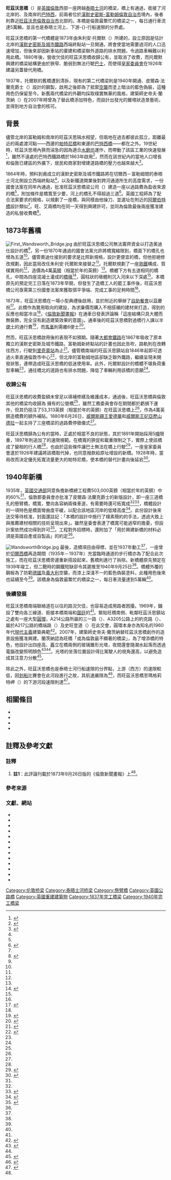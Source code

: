 {{noteTA
|G1=地名
|G2=UK Places
|G3=Transport
|G4=Unit
|1=zh-hans:富勒姆区; zh-hk:富咸區; zh-tw:富勒姆倫敦自治市;
|2=zh-hans:旺茲沃思区; zh-hk:旺茲沃思區; zh-tw:旺茲沃思倫敦自治市;
|3=zh-tw:切爾西;zh-cn:切尔西;zh-hk:修爾斯;
|4=zh-tw:富勒姆;zh-cn:富勒姆;zh-hk:富咸;
|5=zh-hans:里士满; zh-hk:列治文; zh-tw:里奇蒙;
|6=zh-cn:交通部;zh-tw:交通部;zh-hk:運輸部;
}}
{{Infobox bridge
| image         = Wandsworth Bridge.JPG
| bridge_name   = 旺茲沃思橋<br>{{lang|en|Wandsworth Bridge}}
| caption       = 
| official_name = 
| image_size       = 300px
| locale        = {{GBR}}[[倫敦|倫敦]]
| carries       = {{Link-en|A217公路|A217 road}}
| crosses       = [[泰晤士河|泰晤士河]]
| preceded      = [[富勒姆鐵路橋|富勒姆鐵路橋]]
| followed      = [[巴特西鐵路橋|巴特西鐵路橋]]
| designer      = 皮爾森·法蘭克（{{lang|en|Pierson Frank}}）
| maint         = 
| spans         = 3
| open          = 1940年
| design        = {{Link-en|懸臂橋|Cantilever bridge}}
| material      = [[鋼|鋼]]
| toll          = 
| mainspan      = 
| length        = {{convert|650|ft|m}}
| width         = {{convert|60|ft|m}}
| below         = [[最低天文潮位面|最低潮位面]]時{{convert|39|ft|m|sigfig=3}}<ref>{{harvnb|Port of London Authority|1}}</ref>
| traffic       = 53,299輛車次（2004年）<ref name="Cookson316">{{Harvnb|Cookson|2006|p=316}}</ref>
| coordinates   = {{coord|51.46500|N|0.18806|W|region:GB_type:landmark|display=inline,title}}
}}
'''旺茲沃思橋'''（{{lang-en|Wandsworth Bridge}}）是[[英國|英國]][[倫敦|倫敦]]西部一座跨越[[泰晤士河|泰晤士河]]的橋梁，橋上有{{Link-en|A217公路|A217 road}}通過，銜接了河北岸的{{Link-en|山茲安德|Sands End}}、{{Link-en|帕森斯綠地|Parsons Green}}及南岸的[[巴特西|巴特西]]，前兩者位於[[漢默史密斯-富勒姆倫敦自治市|漢默史密斯-富勒姆倫敦自治市]]境內，後者則靠近[[旺茲沃思倫敦自治市|旺茲沃思倫敦自治市]]北部的{{Link-en|旺茲沃思鎮車站|Wandsworth Town railway station}}。本橋是倫敦最繁忙的橋梁之一，每日通行車流達5萬輛，並且也是泰晤士河上、下游-{}-行船速限的分界處。

旺茲沃思橋的第一代橋體是1873年由朱利安·托爾默（{{lang|en|Julian Tolmé}}）所建的{{Link-en|收費橋|Toll bridge}}，設立原因是估計北岸的[[漢默史密斯及城市鐵路|漢默史密斯及城市鐵路]]西端終點站一旦開通，將會使當地需要過河的人口迅速增加，但後來卻因新車站的棄建和橋梁聯外道路的排水問題，令過路車輛難以利用此橋。1880年後，營收欠佳的旺茲沃思橋收歸公有，並取消了收費，而托爾默興建的橋梁結構更由於狹窄、脆弱到無法行駛[[倫敦巴士|巴士]]，而使得[[皇家委員會|皇家委員會]]在1926年建議另蓋替代用橋。

1937年，托爾默的舊橋遭到清拆，現有的第二代橋梁則是1940年開通、皮爾森·法蘭克爵士（{{lang|en|Sir Pierson Frank}}）設計的鋼製{{Link-en|懸臂橋|Cantilever bridge}}，啟用之後即為了抵禦[[空襲|空襲]]而塗上暗淡的藍色偽裝，這種用色仍保留至今。新舊兩代橋梁的外觀均採取樸實無華的風格，建築師史帝夫·蘭茨納（{{lang|en|Steven Lenczner}}）在2007年時曾為了替此橋添加特色，而設計出發光的錐塔狀造景藝術，並得到地方自治會的核可。

==背景==
儘管北岸的富勒姆和南岸的旺茲沃思隔水相望，但兩地在過去都彼此孤立，距離最近的兩處渡河點——西邊的[[帕特尼橋|帕特尼橋]]和東邊的[[巴特西橋|巴特西橋]]——都在{{convert|1|mi|km}}之外。19世紀時，旺茲沃思境內狹而湍急的{{Link-en|旺德爾河|River Wandle}}因為適合[[水磨坊|水磨坊]]運作，而帶動了該區工業的快速發展<ref name="Cookson111">{{Harvnb|Cookson|2006|p=111}}</ref>，雖然不遠處的巴特西鐵路橋於1863年啟用<ref name="Cookson116">{{Harvnb|Cookson|2006|p=116}}</ref>，然而在該世紀內的當地人口增長和倫敦已建區的外擴下，居民和商家對增建道路橋的壓力也越來越大<ref name="Matthews60">{{Harvnb|Matthews|2008|p=60}}</ref>。

1864年時，預料到甫成立的漢默史密斯及城市鐵路將在切爾西－富勒姆間的泰晤士河北側設立西端終點站<ref name="Matthews60" />，以及新鐵道開業後對跨河通道所生的高度需求，一份國會法案在同年內通過，批准旺茲沃思橋梁公司（{{lang|en|Wandsworth Bridge Company}}）建造一座以過路費為盈收來源的橋<ref name="Matthews60" />，附加條件是橋寬至少要{{convert|40|ft|m}}，河上的橋孔不得超過三道<ref name="Cookson112">{{Harvnb|Cookson|2006|p=112}}</ref>。英國工程師{{Link-en|羅蘭德·梅森·奧迪仕|Rowland Mason Ordish}}為了配合法案要求的規格，以{{Link-en|奧迪仕－勒弗夫爾原理|Ordish–Lefeuvre Principle}}規劃了一座橋，與同樣由他操刀、並選址在附近的[[阿爾伯特橋_(倫敦)|阿爾伯特橋]]設計類似<ref name="Matthews60" />。旺、艾兩橋均在同一天得到興建許可，並同為倫敦最後兩座獲准建造的私營收費橋<ref name="Roberts138">{{Harvnb|Roberts|2005|p=138}}</ref>。

==1873年舊橋==
[[File:First_Wandsworth_Bridge.jpg|thumb]]
由於旺茲沃思橋公司無法籌齊資金以打造奧迪仕設計的橋<ref name="Matthews60" />，另一份1870年通過的國會法案允許將橋寬縮限到{{convert|30|ft|m}}，橋面下的橋孔也增為五道<ref name="Cookson112" />。儘管奧迪仕接到的要求是比照新規格，設計更便宜的橋，但他拒絕修改規劃，因此當局改任朱利安·托爾默來接替之<ref name="Matthews60" />。托爾默規劃了一座[[熟鐵|熟鐵]]構成、質樸實用的{{Link-en|格狀桁架橋|lattice truss bridge}}<ref name="Matthews60" />，造價為4萬[[英鎊|英鎊]]（相當於{{CURRENTYEAR}}年的{{Formatprice|{{Inflation|UK|40000|1873|r=-5}}}}英鎊）<ref name="Cookson112" />。橋體下方有五道相同的橋孔，中間為四座混凝土灌成的[[橋墩|橋墩]]<ref name="Matthews61">{{Harvnb|Matthews|2008|p=61}}</ref>，圓柱狀的墩體則沉入河床以下{{convert|14|ft|m}}深處<ref name="Cookson112" />。本橋原先的預定完工日落在1873年早期，但發生了造橋工人的罷工事件後，旺茲沃思橋公司亟需第三份國會法案來獲取弭平爭端、完成工事的足夠時間<ref name="Cookson112" />。

1873年，旺茲沃思橋在一場小型典禮後啟用，並於附近的{{Link-en|展翼鷹 (旺茲沃思)|Spread Eagle, Wandsworth|展翼鷹酒館}}舉辦了[[自助餐|自助餐會]]以茲慶祝<ref name="Roberts139">{{Harvnb|Roberts|2005|p=139}}</ref>。此橋作為實用取向的建設，為求廉價而購入不相搭襯的建材來打造，得到的反應也相當冷淡<ref name="Roberts139" />，《[[倫敦新聞畫報|倫敦新聞畫報]]》在通車日發表評論稱「這座結構只具大體而無裝飾，完全沒有創造建築效果的意圖」{{ref label|倫敦新聞畫報|註1|}}。通車後的旺茲沃思橋對過橋行人課以半[[便士|便士]]的通行費<ref name="The Times">{{harvnb|The Times|1880|p=12}}</ref>，而[[馬車|馬車]]則需繳6便士<ref name="Pay83">{{Harvnb|Pay|Lloyd|Waldegrave|2009|p=83}}</ref>。

然而，旺茲沃思橋啟用後的表現不如預期。隨著[[大都會鐵路|大都會鐵路]]在1867年吸收了原本獨立的漢默史密斯及城市鐵路，富勒姆新終點站的計畫也因此告吹，路軌則在{{Link-en|漢默史密斯（果園路）站|Hammersmith (Grove Road) station}}改轉往西方，行駛{{Link-en|倫敦及西南鐵路|London and South Western Railway}}到[[里奇蒙站|里奇蒙站]]為止<ref>{{Harvnb|Demuth|2003|p=6}}</ref>。儘管橋南端的旺茲沃思鎮站自1846年起即可透過火車直通倫敦市中心<ref>{{Harvnb|Hornby|2000|p=84}}</ref>，但北岸的富勒姆地區卻缺乏聯外鐵路，繼續呈現未開發狀態，連帶造成旺茲沃思橋的低迷使用率。此外，托爾默設計的橋體不堪負荷重型車輛<ref name="Matthews61" />，通往橋北的道路也有排水問題，降低了車輛利用該橋的意願<ref name="Pay83" />。

===收歸公有===
旺茲沃思橋的收費盈額未曾足以填補修繕及維護成本，{{Link-en|1877年都會收費橋梁法案|Metropolis Toll Bridges Act 1877}}通過後，旺茲沃思橋與倫敦其他的橋梁均收歸為{{Link-en|大都會工務委員會|Metropolitan Board of Works}}<!--Metropolitan Board of Works首長稱主席（chairman），故譯委員會-->擁有的公營橋<ref name="Matthews61" />，雖然工務委員會存在期間都於虧損下運作，但其仍挹注了53,313英鎊（相當於{{CURRENTYEAR}}年的{{Formatprice|{{Inflation|UK|53313|1877|r=-5}}}}英鎊）在旺茲沃思橋上<ref name="The Times"></ref>，作為4萬英鎊造橋費的額外補貼。1880年6月26日，[[愛德華七世|威爾斯親王愛德華]]和[[丹麥的亞歷山德拉|威爾斯王妃亞歷山德拉]]一起主持了三座橋梁的過路費停徵儀式<ref name="Matthews61" />。

旺茲沃思橋歸為公有的當時，正處於相當不良的狀態，其於1891年開始採用5[[英噸|噸]]限重，1897年則追加了{{convert|10|mph|km/h}}的速限規範。在橋寬的狹促和載重限制之下，實際上使該橋成了變相的行人橋<ref name="Matthews61" />，也由於這些條件讓巴士無法在橋上行駛<ref name="Roberts140">{{Harvnb|Roberts|2005|p=140}}</ref>，一座皇家委員會遂於1926年建議將該橋取代掉，{{Link-en|倫敦郡委員會|London County Council}}也同意撥款給原址增設的新橋。1928年時，當局改而決定優先拓寬流量更大的帕特尼橋，使本橋的替代計畫向後延宕<ref name="Cookson113">{{Harvnb|Cookson|2006|p=113}}</ref>。

==1940年新橋==
1935年，[[英國交通部|英國交通部]]同意負擔新橋總工程費503,000英鎊（相當於{{CURRENTYEAR}}年的{{Formatprice|{{Inflation|UK|503000|1935|r=-5}}}}英鎊）中的60%<ref name="Cookson113" />，倫敦郡委員會亦批准了皮爾森·法蘭克爵士的新版設計，即一座三道橋孔的懸臂橋，橋寬{{convert|60|ft|m}}，雙向各容納兩條車道，有需要時還可拓寬成{{convert|80|ft|m}}<ref name="Matthews61" /><ref name="Davenport75">{{Harvnb|Davenport|2006|p=75}}</ref>，橋體設計的一項特色是橋面彎曲度平緩，以配合該地區河岸的低矮高度<ref name="Matthews62">{{Harvnb|Matthews|2008|p=62}}</ref>。此份設計後來送交{{Link-en|英國皇家藝術委員會|Royal Fine Art Commission|皇家藝術委員會}}等待核准，封面還註記：「本橋的設計中施行了樸素簡約的手法，透過大致上與推薦建材相關的技術呈現出來」。雖然皇委會表達了橋寬可能過窄的擔憂，但設計案依然成功得到許可<ref name="Cookson114">{{Harvnb|Cookson|2006|p=114}}</ref>。工程對外招標時，還附加了「用於興建新橋的材料必須是英國自產或自製品」的約定<ref name="Cookson114" />。

[[File:WandsworthBridge.jpg|thumb]]
最後，造橋項目由{{Link-en|霍洛威兄弟（倫敦）|Holloway Brothers (London)|倫敦霍洛威兄弟公司}}得標，並在1937年動工<ref name="Cookson114" />，一座曾於[[切爾西橋|切爾西橋]]再造期間（1935年－1937年）充當臨時通道的步行橋亦為了配合此次施工，而在旺茲沃思橋旁邊重新搭設起來，舊橋則進行了拆除。新橋體原先預定在1939年竣工，但二戰時的鋼鐵短缺卻令其遲推至1940年9月25日<ref name="Matthews62" />。橋體外覆的鋼板為了防範[[德國|德國]]及[[義大利|義大利]]空襲，而漆上深淺不一的藍色偽裝塗料，此種用色後來也延續至今<ref name="Roberts140" />。該橋身為倫敦最繁忙的橋梁之一，每日車流量達到5萬輛<ref name="Cookson316" />。

===後續發展===
旺茲沃思橋南端聯絡道在以往的路況欠佳，也容易造成用路者困擾。1969年，{{Link-en|大倫敦委員會|Greater London Council}}鋪設了雙向各三線道、銜接本橋南端和[[圖廷|圖廷]]的{{Link-en|A214公路|A214 road}}<ref name="Matthews62" />。緊貼旺橋南側、毗鄰旺茲沃思鎮站之處有一座大型[[环形交叉|圓環]]，A214公路所屬的三一路（{{lang|en|Trinity Road}}）、A3205公路上的約克路（{{lang|en|York Road}}）、屬於A217公路的橋端路（{{lang|en|Bridgend Road}}）及史旺登道（{{lang|en|Swandon Way}}）在此交會，圓環本身亦為知名的1960年代[[現代主義|現代主義]]建築典範<ref>{{harvnb|The Observer|2000}}</ref>。2007年，建築師史帝夫·蘭茨納替旺茲沃思橋創作的造景設施獲准興建。蘭茨納認為旺橋「或為倫敦最不顯著的橋梁」，為了增添橋的特色，他設計出四座高{{convert|40|ft|m|adj=on}}、矗立在橋兩側的玻璃錐形光塔，夜間還會隨潮水起落而透過電腦改變照明顏色<ref name="Westbrook">{{harvnb|Westbrook|2007}}</ref><ref name="Matthews62" />。光塔的坐落位置設計得比駕駛人的視角還高，以避免造成其注意力分散<ref>{{harvnb|Barney|2007}}</ref>。

除此之外，旺茲沃思橋也是泰晤士河行船速限的分界點，上游（西方）的速限較低，因[[划船|划船]]比賽會在此河段進行之故，其航速嚴限為{{convert|8|kn|km/h}}<ref name="Roberts143">{{Harvnb|Roberts|2005|p=143}}</ref>，而旺茲沃思橋至瑪格莉特岬（{{lang|en|Margaret Ness}}）的下游河段速限則達{{convert|12|kn|km/h}}<ref>{{Harvnb|Port of London Authority|2012|p=21}}</ref>。

==相關條目==
{{portal box|英國|建築}}
* {{Link-en|倫敦橋梁列表|List of bridges in London}}
* {{Link-en|英國格狀桁架橋列表|List of lattice girder bridges in the United Kingdom}}
* {{Link-en|泰晤士河過河交通列表|List of crossings of the River Thames}}
* {{Link-en|懸臂橋|Cantilever bridge}}
==註釋及參考文獻==
{{commonscat|Wandsworth Bridge}}
===註釋===
# '''註1'''{{note|倫敦新聞畫報}}：此評論刊載於1873年9月26日版的《倫敦新聞畫報》上<ref name="Matthews61" />。

===參考來源===
{{Reflist|2|colwidth=30em}}

===文獻、網站===
{{refbegin|2}}
* {{citation|last=Cookson|first=Brian|title=Crossing the River|publisher=Mainstream|location=Edinburgh|year=2006|isbn=1-84018-976-2|oclc=63400905|ref=harv}}
* {{citation|last=Davenport|first=Neil|title=Thames Bridges: From Dartford to the source|publisher=Silver Link Publishing |location=Kettering|year=2006|isbn=1-85794-229-9|ref=harv}}
* {{citation|last=Demuth|first=Tim|title=The Spread of London's Underground|publisher=Capital Transport|location=Harrow Weald|year=2003|isbn=1-85414-266-6|ref=harv}}
* {{citation|last=Hornby|first=Frank|title=London Commuter Lines|publisher=Silver Link Publishing|location=Kettering|year=2000|series=Silver Link Travelling Companion|volume=2|isbn=1-85794-116-0|oclc=48194677|ref=harv}}
* {{citation|last=Matthews|first=Peter|title=London's Bridges|publisher=Shire|location=Oxford|year=2008|isbn=978-0-7478-0679-0|oclc=213309491|ref=harv}}
* {{citation|last1=Pay|first1=Ian|last2=Lloyd|first2=Sampson|last3=Waldegrave|first3=Keith|title=London's Bridges: Crossing the royal river|publisher=Artists' and Photographers' Press|location=Wisley|year=2009|isbn=978-1-904332-90-9|oclc=280442308|ref=harv}}
* {{citation|last=Roberts|first=Chris|title=Cross River Traffic|publisher=Granta|location=London|year=2005|isbn=1-86207-800-9|ref=harv}}
*{{citation|last=Port of London Authority|url=http://www.pla.co.uk/assets/120529_Thames_Byelaws1.pdf|title=Port of London Thames Byelaws 2012|date=2012|format=pdf|page=21|ref=harv|deadurl=yes|archiveurl=https://web.archive.org/web/20140305232657/http://www.pla.co.uk/assets/120529_Thames_Byelaws1.pdf|archivedate=2014-03-05}}
*{{citation| date = 1880-06-28| title = The Freeing of the Bridges|last = The Times|ref=harv}}
*{{citation
| title = Fast Forward: The loafer's guide to popular culture
| last = The Observer
| url = http://www.guardian.co.uk/theobserver/2000/feb/13/life1.lifemagazine3
| date = 2000-02-13
| accessdate = 2011-08-23
| ref = harv
| archive-date = 2019-12-16
| archive-url = https://web.archive.org/web/20191216111328/http://www.guardian.co.uk/theobserver/2000/feb/13/life1.lifemagazine3
| dead-url = no
}}
*{{cite
| title = Thames Bridges Heights
| last1 = Port of London Authority
| last2 = 1
| url = http://www.pla.co.uk/display_fixedpage.cfm/id/174/site/navigation
| accessdate = 2011-08-23
| ref = harv
| archive-date = 2009-06-03
| archive-url = https://www.webcitation.org/5hGRHqDoy?url=http://www.pla.co.uk/display_fixedpage.cfm/id/174/site/navigation
| dead-url = no
}}
*{{citation 
|last=Westbrook 
|first=Andrew 
|date=2007-07-02 
|title=Bright idea to make a landmark of Wandsworth Bridge 
|publisher=Wimbledon Guardian 
|url=http://www.wimbledonguardian.co.uk/news/1513887.bright_idea_to_make_a_landmark_of_wandsworth_bridge/ 
|location=London 
|accessdate=2009-04-30 
|ref=harv 
|archive-date=2016-04-05 
|archive-url=https://web.archive.org/web/20160405040418/http://www.wimbledonguardian.co.uk/news/1513887.bright_idea_to_make_a_landmark_of_wandsworth_bridge/ 
|dead-url=no 
}}
*{{citation
|last=Barney
|first=Katherine
|date=2007-06-26
|title=Wandsworth Bridge set to go up in 'flames'
|publisher=Evening Standard
|url=http://www.standard.co.uk/arts/wandsworth-bridge-set-to-go-up-in-flames-6593221.html
|accessdate=2009-04-30
|ref=harv
|archive-date=2019-12-01
|archive-url=https://web.archive.org/web/20191201160928/https://www.standard.co.uk/arts/wandsworth-bridge-set-to-go-up-in-flames-6593221.html
|dead-url=no
}}
{{ReflistF}}

[[Category:伦敦桥梁|Category:伦敦桥梁]]
[[Category:泰晤士河桥梁|Category:泰晤士河桥梁]]
[[Category:懸臂橋|Category:懸臂橋]]
[[Category:英國公路橋|Category:英國公路橋]]
[[Category:英國重建建築物|Category:英國重建建築物]]
[[Category:1837年完工橋梁|Category:1837年完工橋梁]]
[[Category:1940年完工橋梁|Category:1940年完工橋梁]]
{{Good article}}